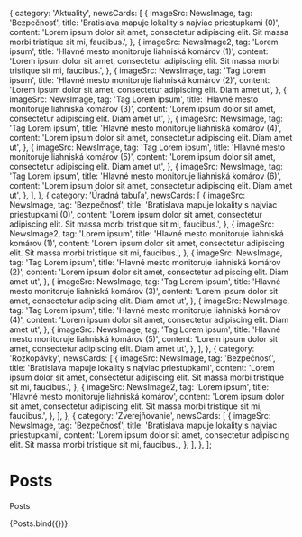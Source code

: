 

  {
    category: 'Aktuality',
    newsCards: [
      {
        imageSrc: NewsImage,
        tag: 'Bezpečnosť',
        title: 'Bratislava mapuje lokality s najviac priestupkami (0)',
        content:
          'Lorem ipsum dolor sit amet, consectetur adipiscing elit. Sit massa morbi tristique sit mi, faucibus.',
      },
      {
        imageSrc: NewsImage2,
        tag: 'Lorem ipsum',
        title: 'Hlavné mesto monitoruje liahniská komárov (1)',
        content:
          'Lorem ipsum dolor sit amet, consectetur adipiscing elit. Sit massa morbi tristique sit mi, faucibus.',
      },
      {
        imageSrc: NewsImage,
        tag: 'Tag Lorem ipsum',
        title: 'Hlavné mesto monitoruje liahniská komárov (2)',
        content:
          'Lorem ipsum dolor sit amet, consectetur adipiscing elit. Diam amet ut',
      },
      {
        imageSrc: NewsImage,
        tag: 'Tag Lorem ipsum',
        title: 'Hlavné mesto monitoruje liahniská komárov (3)',
        content:
          'Lorem ipsum dolor sit amet, consectetur adipiscing elit. Diam amet ut',
      },
      {
        imageSrc: NewsImage,
        tag: 'Tag Lorem ipsum',
        title: 'Hlavné mesto monitoruje liahniská komárov (4)',
        content:
          'Lorem ipsum dolor sit amet, consectetur adipiscing elit. Diam amet ut',
      },
      {
        imageSrc: NewsImage,
        tag: 'Tag Lorem ipsum',
        title: 'Hlavné mesto monitoruje liahniská komárov (5)',
        content:
          'Lorem ipsum dolor sit amet, consectetur adipiscing elit. Diam amet ut',
      },
      {
        imageSrc: NewsImage,
        tag: 'Tag Lorem ipsum',
        title: 'Hlavné mesto monitoruje liahniská komárov (6)',
        content:
          'Lorem ipsum dolor sit amet, consectetur adipiscing elit. Diam amet ut',
      },
    ],
  },
  {
    category: 'Úradná tabuľa',
    newsCards: [
      {
        imageSrc: NewsImage,
        tag: 'Bezpečnosť',
        title: 'Bratislava mapuje lokality s najviac priestupkami (0)',
        content:
          'Lorem ipsum dolor sit amet, consectetur adipiscing elit. Sit massa morbi tristique sit mi, faucibus.',
      },
      {
        imageSrc: NewsImage2,
        tag: 'Lorem ipsum',
        title: 'Hlavné mesto monitoruje liahniská komárov (1)',
        content:
          'Lorem ipsum dolor sit amet, consectetur adipiscing elit. Sit massa morbi tristique sit mi, faucibus.',
      },
      {
        imageSrc: NewsImage,
        tag: 'Tag Lorem ipsum',
        title: 'Hlavné mesto monitoruje liahniská komárov (2)',
        content:
          'Lorem ipsum dolor sit amet, consectetur adipiscing elit. Diam amet ut',
      },
      {
        imageSrc: NewsImage,
        tag: 'Tag Lorem ipsum',
        title: 'Hlavné mesto monitoruje liahniská komárov (3)',
        content:
          'Lorem ipsum dolor sit amet, consectetur adipiscing elit. Diam amet ut',
      },
      {
        imageSrc: NewsImage,
        tag: 'Tag Lorem ipsum',
        title: 'Hlavné mesto monitoruje liahniská komárov (4)',
        content:
          'Lorem ipsum dolor sit amet, consectetur adipiscing elit. Diam amet ut',
      },
      {
        imageSrc: NewsImage,
        tag: 'Tag Lorem ipsum',
        title: 'Hlavné mesto monitoruje liahniská komárov (5)',
        content:
          'Lorem ipsum dolor sit amet, consectetur adipiscing elit. Diam amet ut',
      },
    ],
  },
  {
    category: 'Rozkopávky',
    newsCards: [
      {
        imageSrc: NewsImage,
        tag: 'Bezpečnosť',
        title: 'Bratislava mapuje lokality s najviac priestupkami',
        content:
          'Lorem ipsum dolor sit amet, consectetur adipiscing elit. Sit massa morbi tristique sit mi, faucibus.',
      },
      {
        imageSrc: NewsImage2,
        tag: 'Lorem ipsum',
        title: 'Hlavné mesto monitoruje liahniská komárov',
        content:
          'Lorem ipsum dolor sit amet, consectetur adipiscing elit. Sit massa morbi tristique sit mi, faucibus.',
      },
    ],
  },
  {
    category: 'Zverejňovanie',
    newsCards: [
      {
        imageSrc: NewsImage,
        tag: 'Bezpečnosť',
        title: 'Bratislava mapuje lokality s najviac priestupkami',
        content:
          'Lorem ipsum dolor sit amet, consectetur adipiscing elit. Sit massa morbi tristique sit mi, faucibus.',
      },
    ],
  },
];

<Meta title="components/organisms/Sections/Posts" decorators={[withDesign]} />

# Posts

Posts

<Canvas>
  <Story
    name="Posts"
    parameters={{
      design: {
        type: 'figma',
        url: '',
      },
    }}
    args={{
      posts: samplePosts,
    }}
  >
    {Posts.bind({})}
  </Story>
</Canvas>

<ArgsTable of={Posts} />
